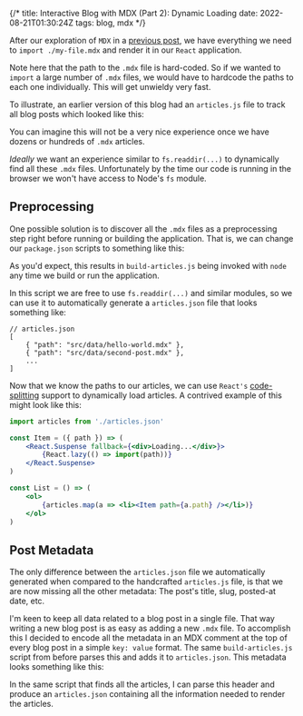 {/*
title: Interactive Blog with MDX (Part 2): Dynamic Loading
date: 2022-08-21T01:30:24Z
tags: blog, mdx
*/}



After our exploration of `MDX` in a [previous post](/interactive-blogs-with-mdx), we have everything we need to `import ./my-file.mdx` and render it in our `React` application.

Note here that the path to the `.mdx` file is hard-coded. So if we wanted to `import` a large number of `.mdx` files, we would have to hardcode the paths to each one individually. This will get unwieldy very fast.

To illustrate, an earlier version of this blog had an `articles.js` file to track all blog posts which looked like this:

<GitHubContent
    repo="TimoVink/timovink-website"
    commit="bbe489011fb9cf278f162686db94d15cfd34217a"
    file="web/src/data/articles.js"
    lines="3-22"
/>

You can imagine this will not be a very nice experience once we have dozens or hundreds of `.mdx` articles.

_Ideally_ we want an experience similar to `fs.readdir(...)` to dynamically find all these `.mdx` files. Unfortunately by the time our code is running in the browser we won't have access to Node's `fs` module.


## Preprocessing

One possible solution is to discover all the `.mdx` files as a preprocessing step right before running or building the application. That is, we can change our `package.json` scripts to something like this:

<GitHubContent
    repo="TimoVink/timovink-website"
    commit="c71d47e51035c1626919fc8820966afb8855afea"
    file="web/package.json"
    lines="5-9"
/>

As you'd expect, this results in `build-articles.js` being invoked with `node` any time we build or run the application.

In this script we are free to use `fs.readdir(...)` and similar modules, so we can use it to automatically generate a `articles.json` file that looks something like:

```jsonc
// articles.json
[
    { "path": "src/data/hello-world.mdx" },
    { "path": "src/data/second-post.mdx" },
    ...
]
```

Now that we know the paths to our articles, we can use `React's` [code-splitting](https://reactjs.org/docs/code-splitting.html) support to dynamically load articles. A contrived example of this might look like this:

```jsx
import articles from './articles.json'

const Item = ({ path }) => (
    <React.Suspense fallback={<div>Loading...</div>}>
        {React.lazy(() => import(path))}
    </React.Suspense>
)

const List = () => (
    <ol>
        {articles.map(a => <li><Item path={a.path} /></li>)}
    </ol>
)
```


## Post Metadata

The only difference between the `articles.json` file we automatically generated when compared to the handcrafted `articles.js` file, is that we are now missing all the other metadata: The post's title, slug, posted-at date, etc.

I'm keen to keep all data related to a blog post in a single file. That way writing a new blog post is as easy as adding a new `.mdx` file. To accomplish this I decided to encode all the metadata in an MDX comment at the top of every blog post in a simple `key: value` format. The same `build-articles.js` script from before parses this and adds it to `articles.json`. This metadata looks something like this:

<GitHubContent
    repo="TimoVink/timovink-website"
    commit="ac2de912c9892c94b6399e0d3612a2ec5b5c5855"
    file="web/src/data/hello-world.mdx"
    language={false}
    lines="1-5"
/>

In the same script that finds all the articles, I can parse this header and produce an `articles.json` containing all the information needed to render the articles.
